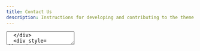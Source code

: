```yaml
---
title: Contact Us
description: Instructions for developing and contributing to the theme
---
```




<Row>
    <Column colMd={4} colLg={4}>
  <Form>
  <div style={{marginBottom: '2rem'}}>
    <TextInput
      helperText="Please enter your email address"
      id="test2"
      invalidText="Invalid error message."
      labelText="E-mail"
      placeholder="JohnSnow@GoT.com"
    />
  </div>
  <div style={{marginBottom: '2rem'}}>
  <TextArea
    cols={50}
    helperText="(~100 character count maximum)"
    id="test5"
    invalidText="Invalid error message."
    labelText="Message"
    placeholder="Say hello!"
    rows={4}
  />
  </div>
  <div style={{marginBottom: '2rem'}}>
 
  </div>
  <Button
    kind="secondary"
    tabIndex={0}
    type="submit"
  >
    Submit
  </Button>
</Form>
</Column>
</Row>
  
